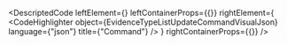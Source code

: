 
<DescriptedCode
  leftElement={<EvidenceTypeListUpdateCommandDesc />}
  leftContainerProps={{}}
  rightElement={
    <CodeHighlighter
      object={EvidenceTypeListUpdateCommandVisualJson}
      language={"json"}
      title={"Command"}
    />
  }
  rightContainerProps={{}}
/>
